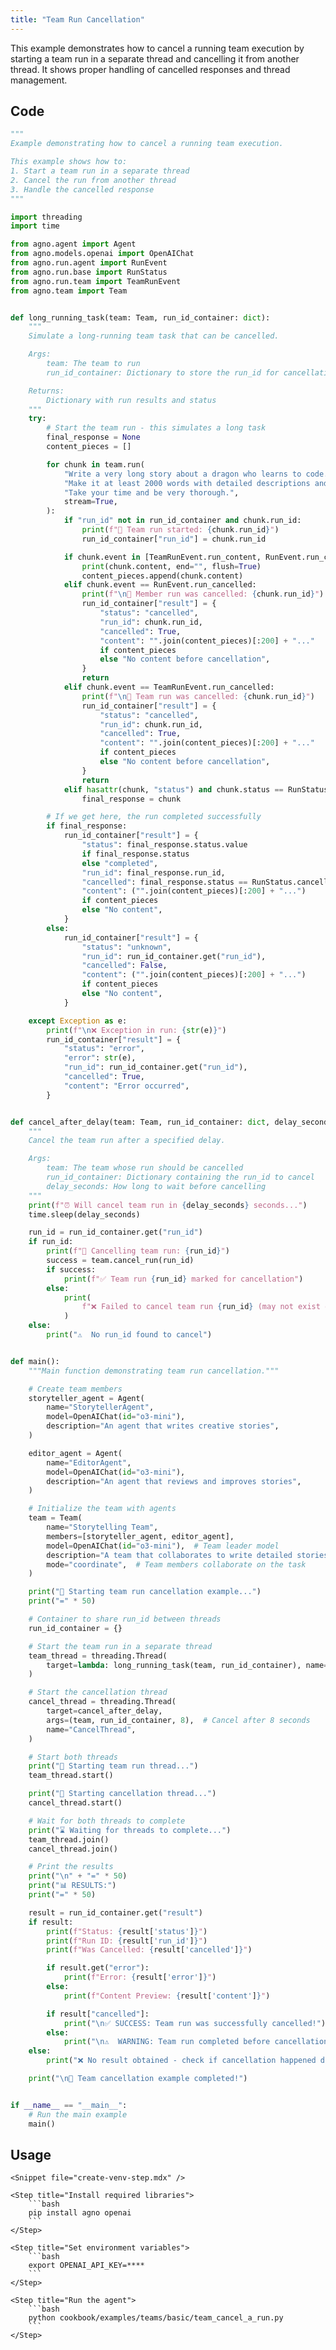 ```yaml
---
title: "Team Run Cancellation"
---
```


This example demonstrates how to cancel a running team execution by starting a team run in a separate thread and cancelling it from another thread. It shows proper handling of cancelled responses and thread management.

## Code

```python cookbook/examples/teams/basic/team_cancel_a_run.py
"""
Example demonstrating how to cancel a running team execution.

This example shows how to:
1. Start a team run in a separate thread
2. Cancel the run from another thread
3. Handle the cancelled response
"""

import threading
import time

from agno.agent import Agent
from agno.models.openai import OpenAIChat
from agno.run.agent import RunEvent
from agno.run.base import RunStatus
from agno.run.team import TeamRunEvent
from agno.team import Team


def long_running_task(team: Team, run_id_container: dict):
    """
    Simulate a long-running team task that can be cancelled.

    Args:
        team: The team to run
        run_id_container: Dictionary to store the run_id for cancellation

    Returns:
        Dictionary with run results and status
    """
    try:
        # Start the team run - this simulates a long task
        final_response = None
        content_pieces = []

        for chunk in team.run(
            "Write a very long story about a dragon who learns to code. "
            "Make it at least 2000 words with detailed descriptions and dialogue. "
            "Take your time and be very thorough.",
            stream=True,
        ):
            if "run_id" not in run_id_container and chunk.run_id:
                print(f"🚀 Team run started: {chunk.run_id}")
                run_id_container["run_id"] = chunk.run_id

            if chunk.event in [TeamRunEvent.run_content, RunEvent.run_content]:
                print(chunk.content, end="", flush=True)
                content_pieces.append(chunk.content)
            elif chunk.event == RunEvent.run_cancelled:
                print(f"\n🚫 Member run was cancelled: {chunk.run_id}")
                run_id_container["result"] = {
                    "status": "cancelled",
                    "run_id": chunk.run_id,
                    "cancelled": True,
                    "content": "".join(content_pieces)[:200] + "..."
                    if content_pieces
                    else "No content before cancellation",
                }
                return
            elif chunk.event == TeamRunEvent.run_cancelled:
                print(f"\n🚫 Team run was cancelled: {chunk.run_id}")
                run_id_container["result"] = {
                    "status": "cancelled",
                    "run_id": chunk.run_id,
                    "cancelled": True,
                    "content": "".join(content_pieces)[:200] + "..."
                    if content_pieces
                    else "No content before cancellation",
                }
                return
            elif hasattr(chunk, "status") and chunk.status == RunStatus.completed:
                final_response = chunk

        # If we get here, the run completed successfully
        if final_response:
            run_id_container["result"] = {
                "status": final_response.status.value
                if final_response.status
                else "completed",
                "run_id": final_response.run_id,
                "cancelled": final_response.status == RunStatus.cancelled,
                "content": ("".join(content_pieces)[:200] + "...")
                if content_pieces
                else "No content",
            }
        else:
            run_id_container["result"] = {
                "status": "unknown",
                "run_id": run_id_container.get("run_id"),
                "cancelled": False,
                "content": ("".join(content_pieces)[:200] + "...")
                if content_pieces
                else "No content",
            }

    except Exception as e:
        print(f"\n❌ Exception in run: {str(e)}")
        run_id_container["result"] = {
            "status": "error",
            "error": str(e),
            "run_id": run_id_container.get("run_id"),
            "cancelled": True,
            "content": "Error occurred",
        }


def cancel_after_delay(team: Team, run_id_container: dict, delay_seconds: int = 3):
    """
    Cancel the team run after a specified delay.

    Args:
        team: The team whose run should be cancelled
        run_id_container: Dictionary containing the run_id to cancel
        delay_seconds: How long to wait before cancelling
    """
    print(f"⏰ Will cancel team run in {delay_seconds} seconds...")
    time.sleep(delay_seconds)

    run_id = run_id_container.get("run_id")
    if run_id:
        print(f"🚫 Cancelling team run: {run_id}")
        success = team.cancel_run(run_id)
        if success:
            print(f"✅ Team run {run_id} marked for cancellation")
        else:
            print(
                f"❌ Failed to cancel team run {run_id} (may not exist or already completed)"
            )
    else:
        print("⚠️  No run_id found to cancel")


def main():
    """Main function demonstrating team run cancellation."""

    # Create team members
    storyteller_agent = Agent(
        name="StorytellerAgent",
        model=OpenAIChat(id="o3-mini"),
        description="An agent that writes creative stories",
    )

    editor_agent = Agent(
        name="EditorAgent",
        model=OpenAIChat(id="o3-mini"),
        description="An agent that reviews and improves stories",
    )

    # Initialize the team with agents
    team = Team(
        name="Storytelling Team",
        members=[storyteller_agent, editor_agent],
        model=OpenAIChat(id="o3-mini"),  # Team leader model
        description="A team that collaborates to write detailed stories",
        mode="coordinate",  # Team members collaborate on the task
    )

    print("🚀 Starting team run cancellation example...")
    print("=" * 50)

    # Container to share run_id between threads
    run_id_container = {}

    # Start the team run in a separate thread
    team_thread = threading.Thread(
        target=lambda: long_running_task(team, run_id_container), name="TeamRunThread"
    )

    # Start the cancellation thread
    cancel_thread = threading.Thread(
        target=cancel_after_delay,
        args=(team, run_id_container, 8),  # Cancel after 8 seconds
        name="CancelThread",
    )

    # Start both threads
    print("🏃 Starting team run thread...")
    team_thread.start()

    print("🏃 Starting cancellation thread...")
    cancel_thread.start()

    # Wait for both threads to complete
    print("⌛ Waiting for threads to complete...")
    team_thread.join()
    cancel_thread.join()

    # Print the results
    print("\n" + "=" * 50)
    print("📊 RESULTS:")
    print("=" * 50)

    result = run_id_container.get("result")
    if result:
        print(f"Status: {result['status']}")
        print(f"Run ID: {result['run_id']}")
        print(f"Was Cancelled: {result['cancelled']}")

        if result.get("error"):
            print(f"Error: {result['error']}")
        else:
            print(f"Content Preview: {result['content']}")

        if result["cancelled"]:
            print("\n✅ SUCCESS: Team run was successfully cancelled!")
        else:
            print("\n⚠️  WARNING: Team run completed before cancellation")
    else:
        print("❌ No result obtained - check if cancellation happened during streaming")

    print("\n🏁 Team cancellation example completed!")


if __name__ == "__main__":
    # Run the main example
    main()
```

## Usage

<Steps>

    <Snippet file="create-venv-step.mdx" />

    <Step title="Install required libraries">
        ```bash
        pip install agno openai
        ```
    </Step>

    <Step title="Set environment variables">
        ```bash
        export OPENAI_API_KEY=****
        ```
    </Step>

    <Step title="Run the agent">
        ```bash
        python cookbook/examples/teams/basic/team_cancel_a_run.py
        ```
    </Step>

</Steps>